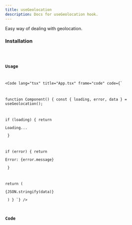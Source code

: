 ```yaml
---
title: useGeolocation
description: Docs for useGeolocation hook.
---
```



Easy way of dealing with geolocation.

### Installation
<Code code="npx rabbithook@latest add use-geolocation" lang="bash" frame={false} />

### Usage
  <Code
    lang="tsx"
    title="App.tsx"
    frame="code"
    code={`

function Component() {
  const { loading, error, data } = useGeolocation();

  if (loading) {
    return <p>Loading...</p>
  }

  if (error) {
    return <p>Error: {error.message}</p>
  }

  return (
    <p>{JSON.stringify(data)}</p>
  )
}
`}
  />

### Code
<Tabs>
  <TabItem label="Typescript">
    <Code
      lang="ts"
      title="use-geolocation.ts"
      frame="code"
      code={hookTypescript}
    />
  </TabItem>
  <TabItem label="Javascript">
    <Code
      lang="js"
      title="use-geolocation.js"
      frame="code"
      code={hookJavascript}
    />
  </TabItem>
</Tabs>

